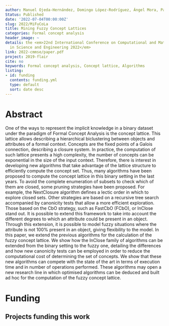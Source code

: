 ```yaml
---
author: Manuel Ojeda-Hernández, Domingo López-Rodríguez, Ángel Mora, Pablo Cordero
Status: Published
date: '2022-07-04T00:00:00Z'
slug: 2022/MiFuCoLa
title: Mining Fuzzy Concept Lattices
categories: Formal concept analysis
header_image: ~
details: the <em>22nd International Conference on Computational and Mathematical Methods
  in Science and Engineering 2022</em>
link: 2022-cmmse/paper.pdf
project: 2019-flair
cite: no
keywords: Formal concept analysis, Concept lattice, Algorithms
listing:
- id: funding
  contents: funding.yml
  type: default
  sort: date desc
---
```



# Abstract


One of the ways to represent the implicit knowledge in a binary dataset
  under the paradigm of Formal Concept Analysis is the concept lattice. This lattice
  allows describing a hierarchical biclustering between objects and attributes of
  a formal context. Concepts are the fixed points of a Galois connection, describing
  a closure system. In practice, the computation of such lattice presents a high complexity,
  the number of concepts can be exponential in the size of the input context. Therefore,
  there is interest in developing new algorithms that take advantage of the lattice
  structure to efficiently compute the concept set. Thus, many algorithms have been
  proposed to compute the concept lattice in this binary setting in the last years.
  To avoid the complete enumeration of subsets to check which of them are closed,
  some pruning strategies have been proposed. For example, the NextClosure algorithm
  defines a lectic order in which to explore closed sets. Other strategies are based
  on a recursive tree search accompanied by canonicity tests that allow a more efficient
  exploration. Those based on the CbO strategy, such as FastCbO (FCbO), or InClose
  stand out. It is possible to extend this framework to take into account the different
  degrees to which an attribute could be present in an object. Through this extension,
  it is possible to model fuzzy situations where the attribute is not 100% present
  in an object, giving flexibility to the model. In this paper, we extend the previous
  algorithms for the calculation of the fuzzy concept lattice. We show how the InClose
  family of algorithms can be extended from the binary setting to the fuzzy one, detailing
  the differences and how new canonicity tests can be employed in order to reduce
  the computational cost of determining the set of concepts. We show that these new
  algorithms can compete with the state of the art in terms of execution time and
  in number of operations performed. These algorithms may open a new research line
  in which optimised algorithms can be deduced and built ad hoc for the computation
  of the fuzzy concept lattice.




# Funding
::: {.callout-note appearance='minimal' collapse=false}
## Projects funding this work

:::{#funding}
:::
:::


















